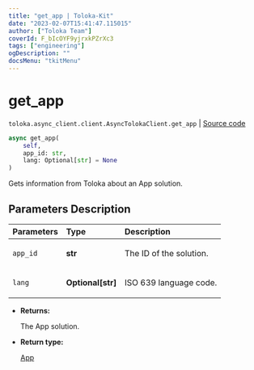 ```yaml
---
title: "get_app | Toloka-Kit"
date: "2023-02-07T15:41:47.115015"
author: ["Toloka Team"]
coverId: F_bIcOYF9yjrxkPZrXc3
tags: ["engineering"]
ogDescription: ""
docsMenu: "tkitMenu"
---
```


# get_app
`toloka.async_client.client.AsyncTolokaClient.get_app` | [Source code](https://github.com/Toloka/toloka-kit/blob/v1.1.3/src/async_client/client.py#L0)

```python
async get_app(
    self,
    app_id: str,
    lang: Optional[str] = None
)
```

Gets information from Toloka about an App solution.

## Parameters Description

| Parameters | Type | Description |
| :----------| :----| :-----------|
`app_id`|**str**|<p>The ID of the solution.</p>
`lang`|**Optional\[str\]**|<p>ISO 639 language code.</p>

* **Returns:**

  The App solution.

* **Return type:**

  [App](/docs-new/toloka-kit/reference/toloka.client.app.App)
